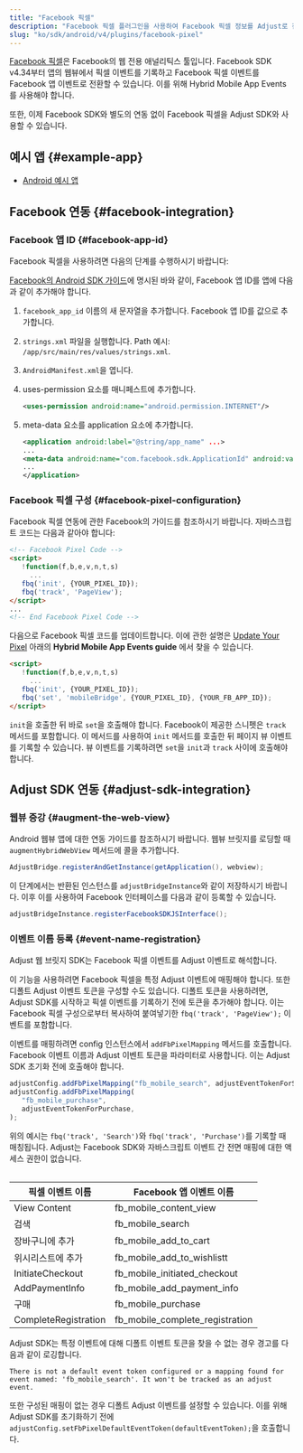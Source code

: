 ```yaml
---
title: "Facebook 픽셀"
description: "Facebook 픽셀 플러그인을 사용하여 Facebook 픽셀 정보를 Adjust로 전달합니다."
slug: "ko/sdk/android/v4/plugins/facebook-pixel"
---
```


[Facebook 픽셀](https://www.facebook.com/business/help/952192354843755?id=1205376682832142)은 Facebook의 웹 전용 애널리틱스 툴입니다. Facebook SDK v4\.34부터 앱의 웹뷰에서 픽셀 이벤트를 기록하고 Facebook 픽셀 이벤트를 Facebook 앱 이벤트로 전환할 수 있습니다. 이를 위해 Hybrid Mobile App Events를 사용해야 합니다.

또한, 이제 Facebook SDK와 별도의 연동 없이 Facebook 픽셀을 Adjust SDK와 사용할 수 있습니다.

## 예시 앱 {#example-app}

-  [Android 예시 앱](https://github.com/adjust/android_sdk/tree/master/Adjust/examples/example-app-fbpixel)

## Facebook 연동 {#facebook-integration}

### Facebook 앱 ID {#facebook-app-id}

Facebook 픽셀을 사용하려면 다음의 단계를 수행하시기 바랍니다:

[Facebook의 Android SDK 가이드](https://developers.facebook.com/docs/android/)에 명시된 바와 같이, Facebook 앱 ID를 앱에 다음과 같이 추가해야 합니다.

1. `facebook_app_id` 이름의 새 문자열을 추가합니다. Facebook 앱 ID를 값으로 추가합니다.

2. `strings.xml` 파일을 실행합니다. Path 예시: `/app/src/main/res/values/strings.xml`.

3. `AndroidManifest.xml`을 엽니다.

4. uses\-permission 요소를 매니페스트에 추가합니다.

   <CodeBlock title="AndroidManifest.xml">

   ```xml
   <uses-permission android:name="android.permission.INTERNET"/>
   ```

   </CodeBlock>

5. meta\-data 요소를 application 요소에 추가합니다.

   <CodeBlock title="AndroidManifest.xml">

   ```xml
   <application android:label="@string/app_name" ...>
   ...
   <meta-data android:name="com.facebook.sdk.ApplicationId" android:value="@string/facebook_app_id"/>
   ...
   </application>
   ```

   </CodeBlock>

### Facebook 픽셀 구성 {#facebook-pixel-configuration}

Facebook 픽셀 연동에 관한 Facebook의 가이드를 참조하시기 바랍니다. 자바스크립트 코드는 다음과 같아야 합니다:

```html
<!-- Facebook Pixel Code -->
<script>
   !function(f,b,e,v,n,t,s)
     ...
   fbq('init', {YOUR_PIXEL_ID});
   fbq('track', 'PageView');
</script>
...
<!-- End Facebook Pixel Code -->
```

다음으로 Facebook 픽셀 코드를 업데이트합니다. 이에 관한 설명은 [Update Your Pixel](https://developers.facebook.com/docs/app-events/hybrid-app-events) 아래의 **Hybrid Mobile App Events guide** 에서 찾을 수 있습니다.

```html
<script>
   !function(f,b,e,v,n,t,s)
     ...
   fbq('init', {YOUR_PIXEL_ID});
   fbq('set', 'mobileBridge', {YOUR_PIXEL_ID}, {YOUR_FB_APP_ID});
</script>
```

<Callout type="important">

`init`을 호출한 뒤 바로 `set`을 호출해야 합니다. Facebook이 제공한 스니펫은 `track` 메서드를 포함합니다. 이 메서드를 사용하여 `init` 메서드를 호출한 뒤 페이지 뷰 이벤트를 기록할 수 있습니다. 뷰 이벤트를 기록하려면 `set`을 `init`과 `track` 사이에 호출해야 합니다.

</Callout>

## Adjust SDK 연동 {#adjust-sdk-integration}

### 웹뷰 증강 {#augment-the-web-view}

Android 웹뷰 앱에 대한 연동 가이드를 참조하시기 바랍니다. 웹뷰 브릿지를 로딩할 때 `augmentHybridWebView` 메서드에 콜을 추가합니다.

```java
AdjustBridge.registerAndGetInstance(getApplication(), webview);
```

이 단계에서는 반환된 인스턴스를 `adjustBridgeInstance`와 같이 저장하시기 바랍니다. 이후 이를 사용하여 Facebook 인터페이스를 다음과 같이 등록할 수 있습니다.

```java
adjustBridgeInstance.registerFacebookSDKJSInterface();
```

### 이벤트 이름 등록 {#event-name-registration}

Adjust 웹 브릿지 SDK는 Facebook 픽셀 이벤트를 Adjust 이벤트로 해석합니다.

이 기능을 사용하려면 Facebook 픽셀을 특정 Adjust 이벤트에 매핑해야 합니다. 또한 디폴트 Adjust 이벤트 토큰을 구성할 수도 있습니다. 디폴트 토큰을 사용하려면, Adjust SDK를 시작하고 픽셀 이벤트를 기록하기 전에 토큰을 추가해야 합니다. 이는 Facebook 픽셀 구성으로부터 복사하여 붙여넣기한 `fbq('track', 'PageView');` 이벤트를 포함합니다.

이벤트를 매핑하려면 config 인스턴스에서 `addFbPixelMapping` 메서드를 호출합니다. Facebook 이벤트 이름과 Adjust 이벤트 토큰을 파라미터로 사용합니다. 이는 Adjust SDK 초기화 전에 호출해야 합니다.

```js
adjustConfig.addFbPixelMapping("fb_mobile_search", adjustEventTokenForSearch);
adjustConfig.addFbPixelMapping(
   "fb_mobile_purchase",
   adjustEventTokenForPurchase,
);
```

<Callout type="note">

위의 예시는 `fbq('track', 'Search')`와 `fbq('track', 'Purchase')`를 기록할 때 매칭됩니다. Adjust는 Facebook SDK와 자바스크립트 이벤트 간 전면 매핑에 대한 액세스 권한이 없습니다.

</Callout>
<Table>

| 픽셀 이벤트 이름     | Facebook 앱 이벤트 이름         |
| -------------------- | ------------------------------- |
| View Content         | fb_mobile_content_view          |
| 검색                 | fb_mobile_search                |
| 장바구니에 추가      | fb_mobile_add_to_cart           |
| 위시리스트에 추가    | fb_mobile_add_to_wishlistt      |
| InitiateCheckout     | fb_mobile_initiated_checkout    |
| AddPaymentInfo       | fb_mobile_add_payment_info      |
| 구매                 | fb_mobile_purchase              |
| CompleteRegistration | fb_mobile_complete_registration |

</Table>

Adjust SDK는 특정 이벤트에 대해 디폴트 이벤트 토큰을 찾을 수 없는 경우 경고를 다음과 같이 로깅합니다.

```text
There is not a default event token configured or a mapping found for event named: 'fb_mobile_search'. It won't be tracked as an adjust event.
```

또한 구성된 매핑이 없는 경우 디폴트 Adjust 이벤트를 설정할 수 있습니다. 이를 위해 Adjust SDK를 초기화하기 전에 `adjustConfig.setFbPixelDefaultEventToken(defaultEventToken);`을 호출합니다.
